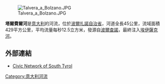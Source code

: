 [[Image:Talvera_a_Bolzano.JPG|right]]

'''塔爾費爾河'''是[[意大利|意大利]]的河流，位於[[波爾扎諾自治省|波爾扎諾自治省]]，河道全長45公里，流域面積429平方公里，平均流量每秒12.5立方米，發源自[[波爾查諾|波爾查諾]]，最終注入[[埃伊薩克河|埃伊薩克河]]。

==外部連結==
*[http://www.provinz.bz.it/umweltagentur/wasser/talfer.asp Civic Network of South Tyrol] {{Wayback|url=http://www.provinz.bz.it/umweltagentur/wasser/talfer.asp |date=20160406123450 }} {{de icon}} {{it icon}}

{{Italy-geo-stub}}
[[Category:意大利河流|Category:意大利河流]]